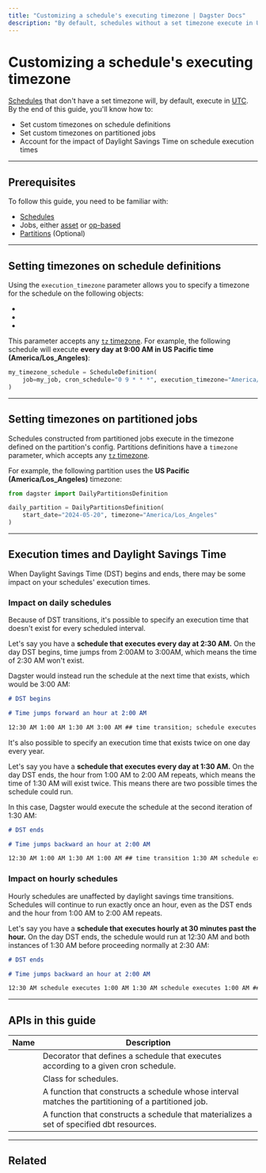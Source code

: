 ```yaml
---
title: "Customizing a schedule's executing timezone | Dagster Docs"
description: "By default, schedules without a set timezone execute in UTC. Learn to specify custom timezones on your Dagster schedules."
---
```


# Customizing a schedule's executing timezone

[Schedules](/concepts/partitions-schedules-sensors/schedules) that don't have a set timezone will, by default, execute in [UTC](https://en.wikipedia.org/wiki/Coordinated_Universal_Time). By the end of this guide, you'll know how to:

- Set custom timezones on schedule definitions
- Set custom timezones on partitioned jobs
- Account for the impact of Daylight Savings Time on schedule execution times

---

## Prerequisites

To follow this guide, you need to be familiar with:

- [Schedules](/concepts/partitions-schedules-sensors/schedules)
- Jobs, either [asset](/concepts/assets/asset-jobs) or [op-based](/concepts/ops-jobs-graphs/op-jobs)
- [Partitions](/concepts/partitions-schedules-sensors/partitions) (Optional)

---

## Setting timezones on schedule definitions

Using the `execution_timezone` parameter allows you to specify a timezone for the schedule on the following objects:

- <PyObject object="schedule" decorator />
- <PyObject object="ScheduleDefinition" />
- <PyObject object="build_schedule_from_dbt_selection" module="dagster_dbt" />

This parameter accepts any [`tz` timezone](https://en.wikipedia.org/wiki/List_of_tz_database_time_zones). For example, the following schedule will execute **every day at 9:00 AM in US Pacific time (America/Los_Angeles)**:

```python file=concepts/partitions_schedules_sensors/schedules/schedules.py startafter=start_timezone endbefore=end_timezone
my_timezone_schedule = ScheduleDefinition(
    job=my_job, cron_schedule="0 9 * * *", execution_timezone="America/Los_Angeles"
)
```

---

## Setting timezones on partitioned jobs

Schedules constructed from partitioned jobs execute in the timezone defined on the partition's config. Partitions definitions have a `timezone` parameter, which accepts any [`tz` timezone](https://en.wikipedia.org/wiki/List_of_tz_database_time_zones).

For example, the following partition uses the **US Pacific (America/Los_Angeles)** timezone:

```python file=concepts/partitions_schedules_sensors/partition_with_timezone.py
from dagster import DailyPartitionsDefinition

daily_partition = DailyPartitionsDefinition(
    start_date="2024-05-20", timezone="America/Los_Angeles"
)
```

---

## Execution times and Daylight Savings Time

When Daylight Savings Time (DST) begins and ends, there may be some impact on your schedules' execution times.

### Impact on daily schedules

Because of DST transitions, it's possible to specify an execution time that doesn't exist for every scheduled interval.

Let's say you have a **schedule that executes every day at 2:30 AM.** On the day DST begins, time jumps from 2:00AM to 3:00AM, which means the time of 2:30 AM won't exist.

Dagster would instead run the schedule at the next time that exists, which would be 3:00 AM:

```markdown
# DST begins

# Time jumps forward an hour at 2:00 AM

12:30 AM 1:00 AM 1:30 AM 3:00 AM ## time transition; schedule executes 3:30 AM 4:00 AM
```

It's also possible to specify an execution time that exists twice on one day every year.

Let's say you have a **schedule that executes every day at 1:30 AM.** On the day DST ends, the hour from 1:00 AM to 2:00 AM repeats, which means the time of 1:30 AM will exist twice. This means there are two possible times the schedule could run.

In this case, Dagster would execute the schedule at the second iteration of 1:30 AM:

```markdown
# DST ends

# Time jumps backward an hour at 2:00 AM

12:30 AM 1:00 AM 1:30 AM 1:00 AM ## time transition 1:30 AM schedule executes 2:00 AM
```

### Impact on hourly schedules

Hourly schedules are unaffected by daylight savings time transitions. Schedules will continue to run exactly once an hour, even as the DST ends and the hour from 1:00 AM to 2:00 AM repeats.

Let's say you have a **schedule that executes hourly at 30 minutes past the hour.** On the day DST ends, the schedule would run at 12:30 AM and both instances of 1:30 AM before proceeding normally at 2:30 AM:

```markdown
# DST ends

# Time jumps backward an hour at 2:00 AM

12:30 AM schedule executes 1:00 AM 1:30 AM schedule executes 1:00 AM ## time transition 1:30 AM schedule executes 2:00 AM 2:30 AM schedule executes
```

---

## APIs in this guide

| Name                                                                         | Description                                                                                         |
| ---------------------------------------------------------------------------- | --------------------------------------------------------------------------------------------------- |
| <PyObject object="schedule" decorator />                                     | Decorator that defines a schedule that executes according to a given cron schedule.                 |
| <PyObject object="ScheduleDefinition" />                                     | Class for schedules.                                                                                |
| <PyObject object="build_schedule_from_partitioned_job" />                    | A function that constructs a schedule whose interval matches the partitioning of a partitioned job. |
| <PyObject object="build_schedule_from_dbt_selection" module="dagster_dbt" /> | A function that constructs a schedule that materializes a set of specified dbt resources.           |

---

## Related

<ArticleList>
  <ArticleListItem
    title="Troubleshooting schedules"
    href="/concepts/automation/schedules/troubleshooting"
  ></ArticleListItem>
  <ArticleListItem
    title="Automating assets using schedules and jobs"
    href="/concepts/automation/schedules/automating-assets-schedules-jobs"
  ></ArticleListItem>
  <ArticleListItem
    title="Automating ops using schedules and jobs"
    href="/concepts/automation/schedules/automating-ops-schedules-jobs"
  ></ArticleListItem>
  <ArticleListItem
    title="Partitions"
    href="/concepts/partitions-schedules-sensors/partitions"
  ></ArticleListItem>
</ArticleList>
